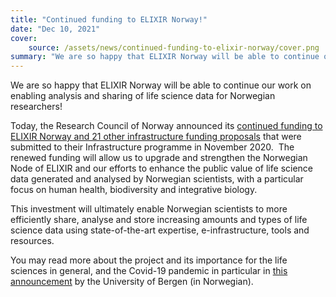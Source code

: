 ```yaml
---
title: "Continued funding to ELIXIR Norway!"
date: "Dec 10, 2021"
cover:
    source: /assets/news/continued-funding-to-elixir-norway/cover.png
summary: "We are so happy that ELIXIR Norway will be able to continue our work on enabling analysis and sharing of life science data for Norwegian researchers!"
---
```


We are so happy that ELIXIR Norway will be able to continue our work on enabling analysis and sharing of life science data for Norwegian researchers!

Today, the Research Council of Norway announced its [continued funding to ELIXIR Norway and 21 other infrastructure funding proposals](https://www.forskningsradet.no/nyheter/2021/22-nye-prosjekter-for-forskningsinfrastruktur/) that were submitted to their Infrastructure programme in November 2020\.  The renewed funding will allow us to upgrade and strengthen the Norwegian Node of ELIXIR and our efforts to enhance the public value of life science data generated and analysed by Norwegian scientists, with a particular focus on human health, biodiversity and integrative biology.

This investment will ultimately enable Norwegian scientists to more efficiently share, analyse and store increasing amounts and types of life science data using state-of-the-art expertise, e-infrastructure, tools and resources.

You may read more about the project and its importance for the life sciences in general, and the Covid-19 pandemic in particular in [this announcement](https://www.uib.no/aktuelt/150218/styrker-viktig-samarbeid-om-molekylærbiologiske-data) by the University of Bergen (in Norwegian).

